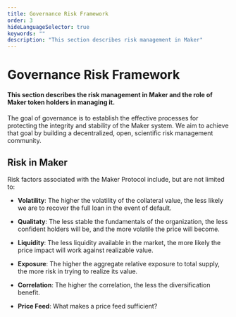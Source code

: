 ```yaml
---
title: Governance Risk Framework
order: 3
hideLanguageSelector: true
keywords: ""
description: "This section describes risk management in Maker"
---
```


# Governance Risk Framework

#### This section describes the risk management in Maker and the role of Maker token holders in managing it.

The goal of governance is to establish the effective processes for protecting the integrity and stability of the Maker system. We aim to achieve that goal by building a decentralized, open, scientific risk management community.

## Risk in Maker

Risk factors associated with the Maker Protocol include, but are not limited to:

- **Volatility**: The higher the volatility of the collateral value, the less likely we are to recover the full loan in the event of default.

- **Qualitaty**: The less stable the fundamentals of the organization, the less confident holders will be, and the more volatile the price will become.

- **Liquidity**: The less liquidity available in the market, the more likely the price impact will work against realizable value.

- **Exposure**: The higher the aggregate relative exposure to total supply, the more risk in trying to realize its value.

- **Correlation**: The higher the correlation, the less the diversification benefit.

- **Price Feed**: What makes a price feed sufficient?

